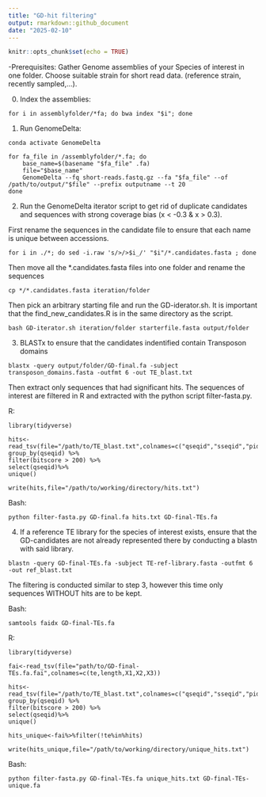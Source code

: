 ```yaml
---
title: "GD-hit filtering"
output: rmarkdown::github_document
date: "2025-02-10"
---
```


```r
knitr::opts_chunk$set(echo = TRUE)
```

-Prerequisites:
Gather Genome assemblies of your Species of interest in one folder. Choose suitable strain for short read data. (reference strain, recently sampled,...).

0) Index the assemblies:

```
for i in assemblyfolder/*fa; do bwa index "$i"; done
```

1) Run GenomeDelta:

```
conda activate GenomeDelta

for fa_file in /assemblyfolder/*.fa; do
    base_name=$(basename "$fa_file" .fa)
    file="$base_name"
    GenomeDelta --fq short-reads.fastq.gz --fa "$fa_file" --of /path/to/output/"$file" --prefix outputname --t 20
done
```

2) Run the GenomeDelta iterator script to get rid of duplicate candidates and sequences with strong coverage bias (x < -0.3 & x > 0.3).

First rename the sequences in the candidate file to ensure that each name is unique between accessions.

```
for i in ./*; do sed -i.raw 's/>/>$i_/' "$i"/*.candidates.fasta ; done
```

Then move all the *.candidates.fasta files into one folder and rename the 
sequences

```
cp */*.candidates.fasta iteration/folder
```

Then pick an arbitrary starting file and run the GD-iderator.sh. It is important that the find_new_candidates.R is in the same directory as the script.

```
bash GD-iterator.sh iteration/folder starterfile.fasta output/folder
```

3) BLASTx to ensure that the candidates indentified contain Transposon domains

```
blastx -query output/folder/GD-final.fa -subject transposon_domains.fasta -outfmt 6 -out TE_blast.txt
```

Then extract only sequences that had significant hits. The sequences of interest are filtered in R and extracted with the python script filter-fasta.py.

R:
```
library(tidyverse)

hits<-read_tsv(file="/path/to/TE_blast.txt",colnames=c("qseqid","sseqid","pident","length","mismatch","gapopen","qstart","qend","sstart","send","evalue","bitscore"))%>%
group_by(qseqid) %>%
filter(bitscore > 200) %>%
select(qseqid)%>%
unique()

write(hits,file="/path/to/working/directory/hits.txt")
```

Bash:
```
python filter-fasta.py GD-final.fa hits.txt GD-final-TEs.fa
```

4) If a reference TE library for the species of interest exists, ensure that the GD-candidates are not already represented there by conducting a blastn with said library.

```
blastn -query GD-final-TEs.fa -subject TE-ref-library.fasta -outfmt 6 -out ref_blast.txt
```

The filtering is conducted similar to step 3, however this time only sequences WITHOUT hits are to be kept.

Bash:
```
samtools faidx GD-final-TEs.fa
```

R:
```
library(tidyverse)

fai<-read_tsv(file="path/to/GD-final-TEs.fa.fai",colnames=c(te,length,X1,X2,X3))

hits<-read_tsv(file="/path/to/TE_blast.txt",colnames=c("qseqid","sseqid","pident","length","mismatch","gapopen","qstart","qend","sstart","send","evalue","bitscore"))%>%
group_by(qseqid) %>%
filter(bitscore > 200) %>%
select(qseqid)%>%
unique()

hits_unique<-fai%>%filter(!te%in%hits)

write(hits_unique,file="/path/to/working/directory/unique_hits.txt")
```

Bash:

```
python filter-fasta.py GD-final-TEs.fa unique_hits.txt GD-final-TEs-unique.fa
```


